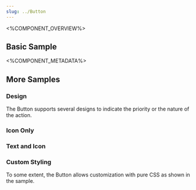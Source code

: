 ```yaml
---
slug: ../Button
---
```



<%COMPONENT_OVERVIEW%>

## Basic Sample
<Basic />

<%COMPONENT_METADATA%>

## More Samples

### Design
The Button supports several designs to indicate the priority or the nature of the action.

<Design />

### Icon Only
<IconOnly />

### Text and Icon
<TextAndIcon />

### Custom Styling
To some extent, the Button allows customization with pure CSS as shown in the sample.

<CustomStyling />